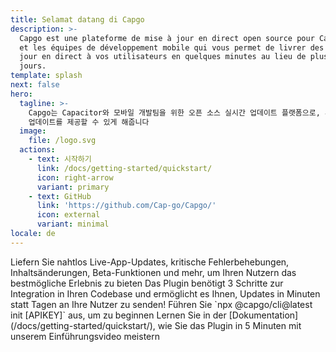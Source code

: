 ```yaml
---
title: Selamat datang di Capgo
description: >-
  Capgo est une plateforme de mise à jour en direct open source pour Capacitor
  et les équipes de développement mobile qui vous permet de livrer des mises à
  jour en direct à vos utilisateurs en quelques minutes au lieu de plusieurs
  jours.
template: splash
next: false
hero:
  tagline: >-
    Capgo는 Capacitor와 모바일 개발팀을 위한 오픈 소스 실시간 업데이트 플랫폼으로, 사용자에게 수일이 아닌 수분 만에 실시간
    업데이트를 제공할 수 있게 해줍니다
  image:
    file: /logo.svg
  actions:
    - text: 시작하기
      link: /docs/getting-started/quickstart/
      icon: right-arrow
      variant: primary
    - text: GitHub
      link: 'https://github.com/Cap-go/Capgo/'
      icon: external
      variant: minimal
locale: de
---
```



<CardGrid stagger>
  <Card title="Die Kraft des Live-Updates" icon="rocket">
    Liefern Sie nahtlos Live-App-Updates, kritische Fehlerbehebungen, Inhaltsänderungen, Beta-Funktionen und mehr, um Ihren Nutzern das bestmögliche Erlebnis zu bieten
  </Card>
  <Card title="Einfach zu integrieren" icon="pencil">
    Das Plugin benötigt 3 Schritte zur Integration in Ihren Codebase und ermöglicht es Ihnen, Updates in Minuten statt Tagen an Ihre Nutzer zu senden!
  </Card>
  <Card title="Installation" icon="setting">
    Führen Sie `npx @capgo/cli@latest init [APIKEY]` aus, um zu beginnen
  </Card>
  <Card title="Umfangreiche Dokumentation" icon="open-book">
    Lernen Sie in der [Dokumentation](/docs/getting-started/quickstart/), wie Sie das Plugin in 5 Minuten mit unserem Einführungsvideo meistern
  </Card>
</CardGrid>